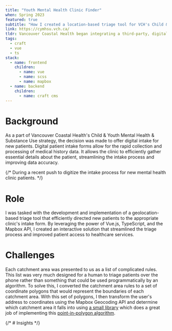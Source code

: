 ```yaml
---
title: "Youth Mental Health Clinic Finder"
when: Spring 2023
featured: true
subtitle: "How I created a location-based triage tool for VCH's Child & Youth Mental Health clinics"
link: https://cymhsu.vch.ca/
tldr: Vancouver Coastal Health began integrating a third-party, digital intake solution for Child & Youth Mental Health (CYMHSU) clinics.  Because the platform did not offer the ability to triage new patients based on location,  my team was brought in to connect new patients with the new intake flow.  Using the Mapbox API and Vue.js, I created an interactive triaging tool that connects patients with a mental health clinic within their respective catchment area.
tags:
  - craft
  - vue
  - ts
stack:
  - name: frontend
    children:
      - name: vue
      - name: scss
      - name: mapbox
  - name: backend
    children:
      - name: craft cms
---
```


# Background

As a part of Vancouver Coastal Health's Child & Youth Mental Health & Substance Use strategy, the decision was made to offer digital intake for new patients. Digital patient intake forms allow for the rapid collection and processing of medical history data. It allows the clinic to efficiently gather essential details about the patient, streamlining the intake process and improving data accuracy.

{/* During a recent push to digitize the intake process for new mental health clinic patients. */}

# Role

I was tasked with the development and implementation of a geolocation-based triage tool that efficiently directed new patients to the appropriate clinic's intake form. By leveraging the power of Vue.js, TypeScript, and the Mapbox API, I created an interactive solution that streamlined the triage process and improved patient access to healthcare services.

# Challenges

Each catchment area was presented to us as a list of complicated rules. This list was very much designed for a human to triage patients over the phone rather than something that could be used programmatically by an algorithm. To solve this, I converted the catchment area rules to a set of coordinate polygons that would represent the boundaries of each catchment area. With this set of polygons, I then transform the user's address to coordinates using the Mapbox Geocoding API and determine which catchment area it falls into using [a small library](https://www.npmjs.com/package/point-in-polygon-hao) which does a great job of implementing this [point-in-polygon algorithm](https://www.researchgate.net/publication/328261365_Optimal_Reliable_Point-in-Polygon_Test_and_Differential_Coding_Boolean_Operations_on_Polygons).

{/* # Insights */}
